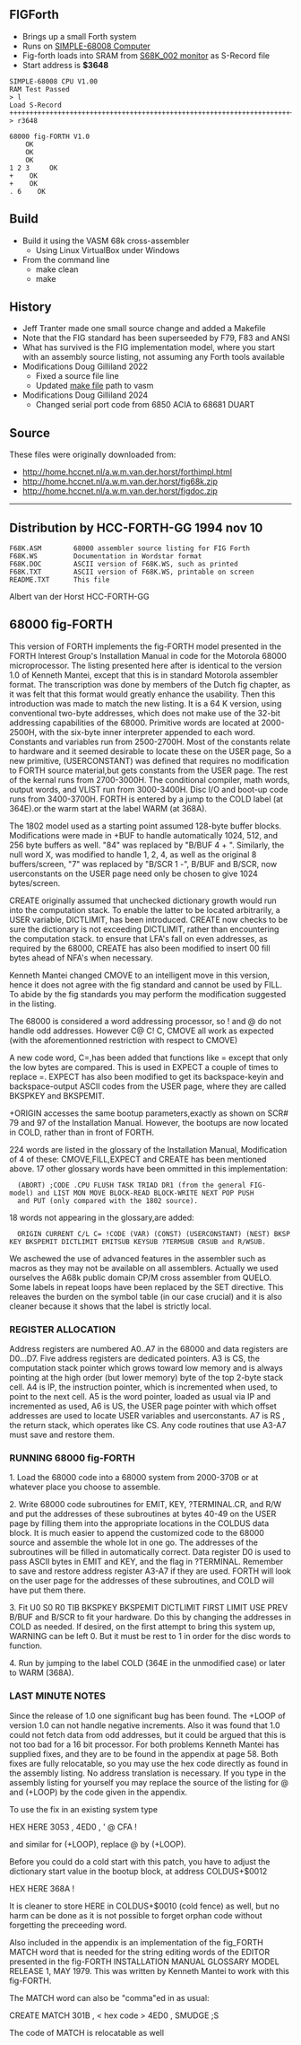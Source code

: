 == FIGForth ==

* Brings up a small Forth system
* Runs on [http://land-boards.com/blwiki/index.php?title=SIMPLE-68008 SIMPLE-68008 Computer]
* Fig-forth loads into SRAM from [https://github.com/douggilliland/Linux-68k/tree/master/SIMPLE_68008/S68K_002 S68K_002 monitor] as S-Record file
* Start address is '''$3648'''

<pre>
SIMPLE-68008 CPU V1.00
RAM Test Passed
> l
Load S-Record
+++++++++++++++++++++++++++++++++++++++++++++++++++++++++++++++++++++++++++++++++++++++++++++++++++++++++++++++++++++++++++++++++++++++++++++++++++++++++++++++++++++++++++++++++++++++++++++++++++++++++++++++++++++++++++++++++++++++++++++++++++++++++++++++++++++++++++++++++++++++++++++++++++++++++++++++++++++++++++++++++++++++++++++++++++++++++++++++++++++++++++++++++++++++++++++++++++++++++++++++++++++++++++++++++++++++++++++++++++>
> r3648

68000 fig-FORTH V1.0
    OK
    OK
    OK
1 2 3     OK
+    OK
+    OK
. 6    OK
</pre>

== Build ==

* Build it using the VASM 68k cross-assembler
** Using Linux VirtualBox under Windows
* From the command line
** make clean
** make

== History ==

* Jeff Tranter made one small source change and added a Makefile
* Note that the FIG standard has been superseeded by F79, F83 and ANSI
* What has survived is the FIG implementation model, where you start with an assembly source listing, not assuming any Forth tools available
* Modifications Doug Gilliland 2022
** Fixed a source file line
** Updated [https://github.com/douggilliland/Linux-68k/blob/master/TS2/figforth/Makefile make file] path to vasm
* Modifications Doug Gilliland 2024
** Changed serial port code from 6850 ACIA to 68681 DUART

== Source ==

These files were originally downloaded from:

* http://home.hccnet.nl/a.w.m.van.der.horst/forthimpl.html
* http://home.hccnet.nl/a.w.m.van.der.horst/fig68k.zip
* http://home.hccnet.nl/a.w.m.van.der.horst/figdoc.zip

------------------------------------------------------------------------

== Distribution by HCC-FORTH-GG     1994 nov 10 ==

<pre>
F68K.ASM        68000 assembler source listing for FIG Forth
F68K.WS         Documentation in Wordstar format
F68K.DOC        ASCII version of F68K.WS, such as printed
F68K.TXT        ASCII version of F68K.WS, printable on screen
README.TXT      This file
</pre>

Albert van der Horst
HCC-FORTH-GG

== 68000 fig-FORTH ==

This version of FORTH implements the fig-FORTH model presented in the FORTH Interest Group's Installation Manual in code for the Motorola 68000 microprocessor.
The listing presented here after is identical to the version 1.0 of Kenneth Mantei, except that this is in standard Motorola assembler format. 
The transcription was done by members of the Dutch fig chapter, as it was felt that this format would greatly enhance the usability. 
Then this introduction was made to match the new listing. 
It is a 64 K version, using conventional two-byte addresses, which does not make use of the 32-bit addressing capabilities of the 68000. 
Primitive words are located at 2000-2500H, with the six-byte inner interpreter appended to each word. Constants and variables run from 2500-2700H. 
Most of the constants relate to hardware and it seemed desirable to locate these on the USER page, So a new primitive, 
(USERCONSTANT) was defined that requires no modification to FORTH source material,but gets constants from the USER page. The rest of the kernal runs from 2700-3000H. 
The conditional compiler, math words, output words, and VLIST run from 3000-3400H. Disc I/O and boot-up code runs from 3400-3700H. 
FORTH is entered by a jump to the COLD label (at 364E).or the warm start at the label WARM (at 368A).

The 1802 model used as a starting point assumed 128-byte buffer blocks. Modifications were made in +BUF to handle automatically 1024, 512, and 256 byte buffers as well. 
"84" was replaced by "B/BUF 4 + ". Similarly, the null word X, was modified to handle 1, 2, 4, as well as the original 8 buffers/screen, "7" was replaced by "B/SCR 1 -", 
B/BUF and B/SCR, now userconstants on the USER page need only be chosen to give 1024 bytes/screen.

CREATE originally assumed that unchecked dictionary growth would run into the computation stack. To enable the latter to be located arbitrarily, a USER variable, 
DICTLIMIT, has been introduced. CREATE now checks to be sure the dictionary is not exceeding DICTLIMIT, rather than encountering the computation stack. 
to ensure that LFA's fall on even addresses, as required by the 68000, CREATE has also been modified to insert 00 fill bytes ahead of NFA's when necessary.

Kenneth Mantei changed CMOVE to an intelligent move in this version, hence it does not agree with the fig standard and cannot be used by FILL. 
To abide by the fig standards you may perform the modification suggested in the listing.

The 68000 is considered a word addressing processor, so ! and @ do not handle odd addresses. However C@ C! C, CMOVE all work as expected 
(with the aforementionned restriction with respect to CMOVE)

A new code word, C=,has been added that functions like = except that only the low bytes are compared. This is used in EXPECT a couple of times to replace =. 
EXPECT has also been modified to get its backspace-keyin and backspace-output ASCII codes from the USER page, where they are called BKSPKEY and BKSPEMIT.

+ORIGIN accesses the same bootup parameters,exactly as shown on SCR# 79 and 97 of the Installation Manual. However, the bootups are now located in COLD, 
rather than in front of FORTH.

224 words are listed in the glossary of the Installation Manual, Modification of 4 of these: CMOVE,FILL,EXPECT and CREATE has been mentioned above. 
17 other glossary words have been ommitted in this implementation:
   (ABORT) ;CODE .CPU FLUSH TASK TRIAD DR1 (from the general FIG-model) and LIST MON MOVE BLOCK-READ BLOCK-WRITE NEXT POP PUSH
   and PUT (only compared with the 1802 source).
18 words not appearing in the glossary,are added:
   ORIGIN CURRENT C/L C= !CODE (VAR) (CONST) (USERCONSTANT) (NEST) BKSPKEY BKSPEMIT DICTLIMIT EMITSUB KEYSUB ?TERMSUB CRSUB and R/WSUB.

We aschewed the use of advanced features in the assembler such as macros as they may not be available on all assemblers. 
Actually we used ourselves the A68k public domain CP/M cross assembler from QUELO. Some labels in repeat loops have been replaced by the SET directive. 
This releaves the burden on the symbol table (in our case crucial) and it is also cleaner because it shows that the label is strictly local.

=== REGISTER ALLOCATION ===

Address registers are numbered A0..A7 in the 68000 and data registers are D0...D7. 
Five address registers are dedicated pointers. A3 is CS, the computation stack pointer which grows toward low memory and is always pointing at the high order 
(but lower memory) byte of the top 2-byte stack cell. A4 is IP, the instruction pointer, which is incremented when used, to point to the next cell. 
A5 is the word pointer, loaded as usual via IP and incremented as used, A6 is US, the USER page pointer with which offset addresses are used to locate USER variables 
and userconstants. A7 is RS , the return stack, which operates like CS. Any code routines that use A3-A7 must save and restore them.

=== RUNNING 68000 fig-FORTH ===

1. Load the 68000 code into a 68000 system from 2000-370B or at whatever place you choose to assemble.

2. Write 68000 code subroutines for EMIT, KEY, ?TERMINAL.CR, and R/W and put the addresses of these subroutines at bytes 40-49 on the USER page by filling them 
into the appropriate locations in the COLDUS data block. It is much easier to append the customized code to the 68000 source and assemble the whole lot in one go. 
The addresses of the subroutines will be filled in automatically correct. Data register D0 is used to pass ASCII bytes in EMIT and KEY, and the flag in ?TERMINAL. 
Remember to save and restore address register A3-A7 if they are used. FORTH will look on the user page for the addresses of these subroutines, 
and COLD will have put them there.

3. Fit U0 S0 R0 TIB BKSPKEY BKSPEMIT DICTLIMIT FIRST LIMIT USE PREV B/BUF and B/SCR to fit your hardware. Do this by changing the addresses in COLD as needed. 
If desired, on the first attempt to bring this system up, WARNING can be left 0. But it must be rest to 1 in order for the disc words to function.

4. Run by jumping to the label COLD (364E in the unmodified case) or later to WARM (368A).

=== LAST MINUTE NOTES ===

Since the release of 1.0 one significant bug has been found. The +LOOP of version 1.0 can not handle negative increments. 
Also it was found that 1.0 could not fetch data from odd addresses, but it could be argued that this is not too bad for a 16 bit processor. 
For both problems Kenneth Mantei has supplied fixes, and they are to be found in the appendix at page 58. 
Both fixes are fully relocatable, so you may use the hex code directly as found in the assembly listing. No address translation is necessary. 
If you type in the assembly listing for yourself you may replace the source of the listing for @ and (+LOOP) by the code given in the appendix.

To use the fix in an existing system type

HEX HERE 3053 , <other hex code > 4ED0 , 
' @  CFA !

and similar for (+LOOP), replace @ by (+LOOP).

Before you could do a cold start with this patch, you have to adjust the dictionary start value in the bootup block, at address COLDUS+$0012

HEX HERE 368A !

It is cleaner to store HERE in COLDUS+$0010 (cold fence) as well, but no harm can be done as it is not possible to forget orphan code without forgetting the preceeding word.

Also included in the appendix is an implementation of the fig_FORTH MATCH word that is needed for the string editing words of the EDITOR presented 
in the fig-FORTH INSTALLATION MANUAL GLOSSARY MODEL RELEASE 1, MAY 1979. This was written by Kenneth Mantei to work with this fig-FORTH.

The MATCH word can also be "comma"ed in as usual:

CREATE MATCH 301B , < hex code > 4ED0 , SMUDGE ;S

The code of MATCH is relocatable as well
